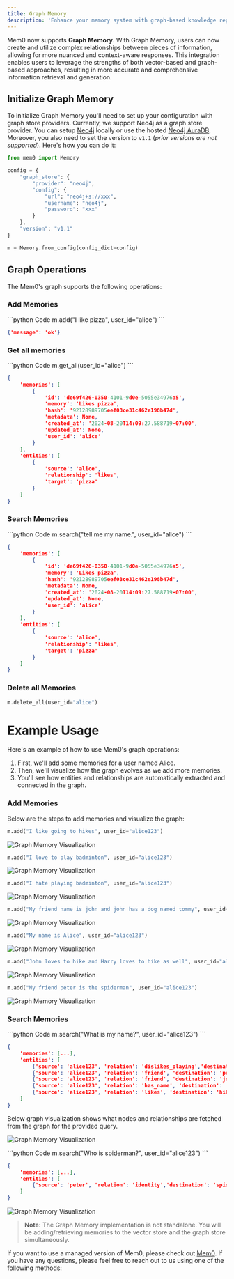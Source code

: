 ```yaml
---
title: Graph Memory
description: 'Enhance your memory system with graph-based knowledge representation and retrieval'
---
```


Mem0 now supports **Graph Memory**. 
With Graph Memory, users can now create and utilize complex relationships between pieces of information, allowing for more nuanced and context-aware responses. 
This integration enables users to leverage the strengths of both vector-based and graph-based approaches, resulting in more accurate and comprehensive information retrieval and generation.


## Initialize Graph Memory

To initialize Graph Memory you'll need to set up your configuration with graph store providers.
Currently, we support Neo4j as a graph store provider. You can setup [Neo4j](https://neo4j.com/) locally or use the hosted [Neo4j AuraDB](https://neo4j.com/product/auradb/). 
Moreover, you also need to set the version to `v1.1` (*prior versions are not supported*). 
Here's how you can do it:

```python
from mem0 import Memory

config = {
    "graph_store": {
        "provider": "neo4j",
        "config": {
            "url": "neo4j+s://xxx",
            "username": "neo4j",
            "password": "xxx"
        }
    },
    "version": "v1.1"
}

m = Memory.from_config(config_dict=config)
```

## Graph Operations
The Mem0's graph supports the following operations:

### Add Memories

<CodeGroup>
```python Code
m.add("I like pizza", user_id="alice")
```

```json Output
{'message': 'ok'}
```
</CodeGroup>


### Get all memories

<CodeGroup>
```python Code
m.get_all(user_id="alice")
```

```json Output
{
    'memories': [
        {
            'id': 'de69f426-0350-4101-9d0e-5055e34976a5',
            'memory': 'Likes pizza',
            'hash': '92128989705eef03ce31c462e198b47d',
            'metadata': None,
            'created_at': '2024-08-20T14:09:27.588719-07:00',
            'updated_at': None,
            'user_id': 'alice'
        }
    ],
    'entities': [
        {
            'source': 'alice',
            'relationship': 'likes',
            'target': 'pizza'
        }
    ]
}
```
</CodeGroup>

### Search Memories

<CodeGroup>
```python Code
m.search("tell me my name.", user_id="alice")
```

```json Output
{
    'memories': [
        {
            'id': 'de69f426-0350-4101-9d0e-5055e34976a5',
            'memory': 'Likes pizza',
            'hash': '92128989705eef03ce31c462e198b47d',
            'metadata': None,
            'created_at': '2024-08-20T14:09:27.588719-07:00',
            'updated_at': None,
            'user_id': 'alice'
        }
    ],
    'entities': [
        {
            'source': 'alice',
            'relationship': 'likes',
            'target': 'pizza'
        }
    ]
}
```
</CodeGroup>


### Delete all Memories
```python
m.delete_all(user_id="alice")
```


# Example Usage
Here's an example of how to use Mem0's graph operations:

1. First, we'll add some memories for a user named Alice.
2. Then, we'll visualize how the graph evolves as we add more memories.
3. You'll see how entities and relationships are automatically extracted and connected in the graph.

### Add Memories

Below are the steps to add memories and visualize the graph:

<Steps>
  <Step title="Add memory 'I like going to hikes'">

```python
m.add("I like going to hikes", user_id="alice123")
```
![Graph Memory Visualization](../images/graph_memory/graph_example1.png)

</Step>
<Step title="Add memory 'I love to play badminton'">


```python
m.add("I love to play badminton", user_id="alice123")
```
![Graph Memory Visualization](../images/graph_memory/graph_example2.png)

</Step>

<Step title="Add memory 'I hate playing badminton'">

```python
m.add("I hate playing badminton", user_id="alice123")
```
![Graph Memory Visualization](../images/graph_memory/graph_example3.png)

</Step>

<Step title="Add memory 'My friend name is john and john has a dog named tommy'">

```python
m.add("My friend name is john and john has a dog named tommy", user_id="alice123")
```
![Graph Memory Visualization](../images/graph_memory/graph_example4.png)

</Step>

<Step title="Add memory 'My name is Alice'">

```python
m.add("My name is Alice", user_id="alice123")
```
![Graph Memory Visualization](../images/graph_memory/graph_example5.png)

</Step>

<Step title="Add memory 'John loves to hike and Harry loves to hike as well'">

```python
m.add("John loves to hike and Harry loves to hike as well", user_id="alice123")
```
![Graph Memory Visualization](../images/graph_memory/graph_example6.png)

</Step>

<Step title="Add memory 'My friend peter is the spiderman'">

```python
m.add("My friend peter is the spiderman", user_id="alice123")
```

![Graph Memory Visualization](../images/graph_memory/graph_example7.png)

</Step>

</Steps>


### Search Memories

<CodeGroup>
```python Code
m.search("What is my name?", user_id="alice123")
```

```json Output
{
    'memories': [...],
    'entities': [
        {'source': 'alice123', 'relation': 'dislikes_playing','destination': 'badminton'},
        {'source': 'alice123', 'relation': 'friend', 'destination': 'peter'},
        {'source': 'alice123', 'relation': 'friend', 'destination': 'john'},
        {'source': 'alice123', 'relation': 'has_name', 'destination': 'alice'},
        {'source': 'alice123', 'relation': 'likes', 'destination': 'hiking'}
    ]
}
```
</CodeGroup>

Below graph visualization shows what nodes and relationships are fetched from the graph for the provided query.

![Graph Memory Visualization](../images/graph_memory/graph_example8.png)

<CodeGroup>
```python Code
m.search("Who is spiderman?", user_id="alice123")
```

```json Output
{
    'memories': [...],
    'entities': [
        {'source': 'peter', 'relation': 'identity','destination': 'spiderman'}
    ]
}
```
</CodeGroup>

![Graph Memory Visualization](../images/graph_memory/graph_example9.png)

> **Note:** The Graph Memory implementation is not standalone. You will be adding/retrieving memories to the vector store and the graph store simultaneously.

If you want to use a managed version of Mem0, please check out [Mem0](https://app.mem0.ai). If you have any questions, please feel free to reach out to us using one of the following methods:

<Snippet file="get-help.mdx" />